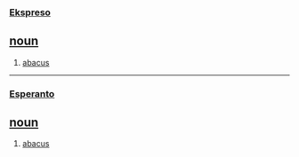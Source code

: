 === [[Ekspreso]] ===
== [[noun]] ==
# [[abacus]]

----

=== [[Esperanto]] ===
== [[noun]] ==
# [[abacus]]